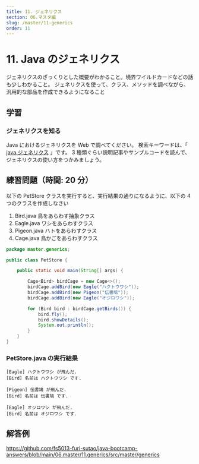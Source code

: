 ```yaml
---
title: 11. ジェネリクス
section: 06.マスタ編
slug: /master/11-generics
order: 11
---
```


# 11. Java のジェネリクス

<p className="goal">ジェネリクスのざっくりとした概要がわかること。境界ワイルドカードなどの話も少しわかること。
  ジェネリクスを使って、クラス、メソッドを調べながら、汎用的な部品を作成できるようになること</p>

## 学習

### ジェネリクスを知る

Java におけるジェネリクスを Web で調べてください。
検索キーワードは、「 [java ジェネリクス](https://www.google.com/search?q=java+ジェネリクス) 」です。
3 種類ぐらい説明記事やサンプルコードを読んで、ジェネリクスの使い方をつかみましょう。

## 練習問題（時間: 20 分）

以下の PetStore クラスを実行すると、実行結果の通りになるように、以下の 4 つのクラスを作成しなさい

1. Bird.java 鳥をあらわす抽象クラス
2. Eagle.java ワシをあらわすクラス
3. Pigeon.java ハトをあらわすクラス
4. Cage.java 鳥かごをあらわすクラス

```java
package master.generics;

public class PetStore {

    public static void main(String[] args) {

        Cage<Bird> birdCage = new Cage<>();
        birdCage.addBird(new Eagle("ハクトウワシ"));
        birdCage.addBird(new Pigeon("伝書鳩"));
        birdCage.addBird(new Eagle("オジロワシ"));

        for (Bird bird : birdCage.getBirds()) {
            bird.fly();
            bird.showDetails();
            System.out.println();
        }
    }
}
```

### PetStore.java の実行結果

```console
[Eagle] ハクトウワシ が飛んだ.
[Bird] 名前は ハクトウワシ です.

[Pigeon] 伝書鳩 が飛んだ.
[Bird] 名前は 伝書鳩 です.

[Eagle] オジロワシ が飛んだ.
[Bird] 名前は オジロワシ です.

```

## 解答例

https://github.com/fs5013-furi-sutao/java-bootcamp-answers/blob/main/06.master/11.generics/src/master/generics
